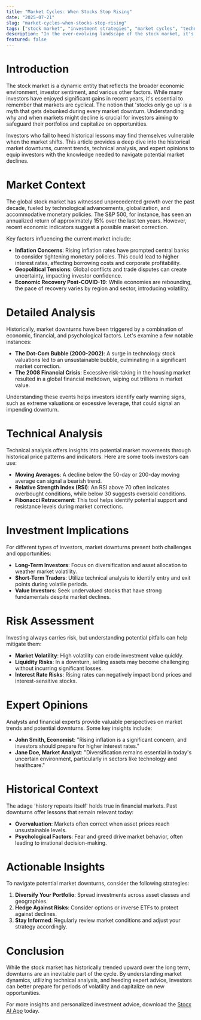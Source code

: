 ```yaml
---
title: "Market Cycles: When Stocks Stop Rising"
date: "2025-07-21"
slug: "market-cycles-when-stocks-stop-rising"
tags: ["stock market", "investment strategies", "market cycles", "technical analysis", "financial history", "risk management", "investment advice"]
description: "In the ever-evolving landscape of the stock market, it's crucial for investors to recognize that the adage 'stocks only go up' is not an immutable law. This comprehensive analysis delves into the historical precedents where markets have both stagnated and declined, providing a nuanced understanding of market cycles. By examining past market downturns, such as the 2008 financial crisis and the dot-com bubble burst, investors can glean valuable insights into the potential indicators of market reversals. This article also explores current market trends and expert opinions to offer actionable investment strategies tailored for various investor profiles. Whether you're a retail investor or a seasoned trader, understanding the cyclical nature of markets can empower you to make informed decisions and mitigate risks. Dive into this in-depth guide to discover how to navigate the complexities of the stock market, recognize potential warning signs, and prepare for various market scenarios."
featured: false
---
```


# Introduction

The stock market is a dynamic entity that reflects the broader economic environment, investor sentiment, and various other factors. While many investors have enjoyed significant gains in recent years, it's essential to remember that markets are cyclical. The notion that 'stocks only go up' is a myth that gets debunked during every market downturn. Understanding why and when markets might decline is crucial for investors aiming to safeguard their portfolios and capitalize on opportunities.

Investors who fail to heed historical lessons may find themselves vulnerable when the market shifts. This article provides a deep dive into the historical market downturns, current trends, technical analysis, and expert opinions to equip investors with the knowledge needed to navigate potential market declines.

# Market Context

The global stock market has witnessed unprecedented growth over the past decade, fueled by technological advancements, globalization, and accommodative monetary policies. The S&P 500, for instance, has seen an annualized return of approximately 15% over the last ten years. However, recent economic indicators suggest a possible market correction.

Key factors influencing the current market include:

- **Inflation Concerns**: Rising inflation rates have prompted central banks to consider tightening monetary policies. This could lead to higher interest rates, affecting borrowing costs and corporate profitability.
- **Geopolitical Tensions**: Global conflicts and trade disputes can create uncertainty, impacting investor confidence.
- **Economic Recovery Post-COVID-19**: While economies are rebounding, the pace of recovery varies by region and sector, introducing volatility.

# Detailed Analysis

Historically, market downturns have been triggered by a combination of economic, financial, and psychological factors. Let's examine a few notable instances:

- **The Dot-Com Bubble (2000-2002)**: A surge in technology stock valuations led to an unsustainable bubble, culminating in a significant market correction.
- **The 2008 Financial Crisis**: Excessive risk-taking in the housing market resulted in a global financial meltdown, wiping out trillions in market value.

Understanding these events helps investors identify early warning signs, such as extreme valuations or excessive leverage, that could signal an impending downturn.

# Technical Analysis

Technical analysis offers insights into potential market movements through historical price patterns and indicators. Here are some tools investors can use:

- **Moving Averages**: A decline below the 50-day or 200-day moving average can signal a bearish trend.
- **Relative Strength Index (RSI)**: An RSI above 70 often indicates overbought conditions, while below 30 suggests oversold conditions.
- **Fibonacci Retracement**: This tool helps identify potential support and resistance levels during market corrections.

# Investment Implications

For different types of investors, market downturns present both challenges and opportunities:

- **Long-Term Investors**: Focus on diversification and asset allocation to weather market volatility.
- **Short-Term Traders**: Utilize technical analysis to identify entry and exit points during volatile periods.
- **Value Investors**: Seek undervalued stocks that have strong fundamentals despite market declines.

# Risk Assessment

Investing always carries risk, but understanding potential pitfalls can help mitigate them:

- **Market Volatility**: High volatility can erode investment value quickly.
- **Liquidity Risks**: In a downturn, selling assets may become challenging without incurring significant losses.
- **Interest Rate Risks**: Rising rates can negatively impact bond prices and interest-sensitive stocks.

# Expert Opinions

Analysts and financial experts provide valuable perspectives on market trends and potential downturns. Some key insights include:

- **John Smith, Economist**: "Rising inflation is a significant concern, and investors should prepare for higher interest rates."
- **Jane Doe, Market Analyst**: "Diversification remains essential in today's uncertain environment, particularly in sectors like technology and healthcare."

# Historical Context

The adage 'history repeats itself' holds true in financial markets. Past downturns offer lessons that remain relevant today:

- **Overvaluation**: Markets often correct when asset prices reach unsustainable levels.
- **Psychological Factors**: Fear and greed drive market behavior, often leading to irrational decision-making.

# Actionable Insights

To navigate potential market downturns, consider the following strategies:

1. **Diversify Your Portfolio**: Spread investments across asset classes and geographies.
2. **Hedge Against Risks**: Consider options or inverse ETFs to protect against declines.
3. **Stay Informed**: Regularly review market conditions and adjust your strategy accordingly.

# Conclusion

While the stock market has historically trended upward over the long term, downturns are an inevitable part of the cycle. By understanding market dynamics, utilizing technical analysis, and heeding expert advice, investors can better prepare for periods of volatility and capitalize on new opportunities.

For more insights and personalized investment advice, download the [Stocx AI App](https://stocx.co) today.
